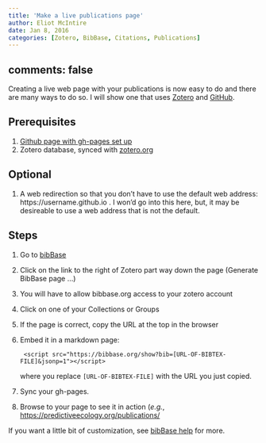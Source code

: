```yaml
---
title: 'Make a live publications page'
author: Eliot McIntire
date: Jan 8, 2016
categories: [Zotero, BibBase, Citations, Publications]
---
```

comments: false
---
Creating a live web page with your publications is now easy to do and there are many ways to do so. I will show one that uses [Zotero](https://www.zotero.org/) and [GitHub](https://github.com/).

## Prerequisites

1. [Github page with gh-pages set up](https://pages.github.com/)
2. Zotero database, synced with [zotero.org](https://www.zotero.org/)


## Optional

1. A web redirection so that you don't have to use the default web address: https://username.github.io . I won'd go into this here, but, it may be desireable to use a web address that is not the default.

## Steps

1. Go to [bibBase](https://bibbase.org/)
2. Click on the link to the right of Zotero part way down the page (Generate BibBase page ...)
3. You will have to allow bibbase.org access to your zotero account
4. Click on one of your Collections or Groups
5. If the page is correct, copy the URL at the top in the browser
6. Embed it in a markdown page:

        <script src="https://bibbase.org/show?bib=[URL-OF-BIBTEX-FILE]&jsonp=1"></script>

    where you replace `[URL-OF-BIBTEX-FILE]` with the URL you just copied.

7. Sync your gh-pages.
8. Browse to your page to see it in action (*e.g.*, [https://predictiveecology.org/publications/](https://predictiveecology.org/publications/)

If you want a little bit of customization, see [bibBase help](https://bibbase.org/help) for more.
